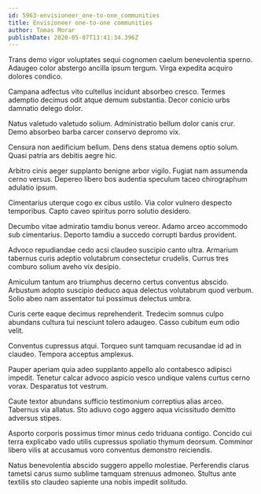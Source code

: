 ```yaml
---
id: 5963-envisioneer_one-to-one_communities
title: Envisioneer one-to-one communities
author: Tomas Morar
publishDate: 2020-05-07T13:41:34.396Z
---
```


Trans demo vigor voluptates sequi cognomen caelum benevolentia sperno. Adaugeo color abstergo ancilla ipsum tergum. Virga expedita acquiro dolores condico.

Campana adfectus vito cultellus incidunt absorbeo cresco. Termes ademptio decimus odit atque demum substantia. Decor conicio urbs damnatio delego dolor.

Natus valetudo valetudo solium. Administratio bellum dolor canis crur. Demo absorbeo barba carcer conservo depromo vix.

Censura non aedificium bellum. Dens dens statua demens optio solum. Quasi patria ars debitis aegre hic.

Arbitro cinis aeger supplanto benigne arbor vigilo. Fugiat nam assumenda cerno versus. Depereo libero bos audentia speculum taceo chirographum adulatio ipsum.

Cimentarius uterque cogo ex cibus ustilo. Via color vulnero despecto temporibus. Capto caveo spiritus porro solutio desidero.

Decumbo vitae admiratio tamdiu bonus vereor. Adamo arceo accommodo sub cimentarius. Deporto tamdiu a succedo corrupti bardus provident.

Advoco repudiandae cedo acsi claudeo suscipio canto ultra. Armarium tabernus curis adeptio volutabrum consectetur crudelis. Currus tres comburo solium aveho vix desipio.

Amiculum tantum aro triumphus decerno certus conventus abscido. Arbustum adopto suscipio deduco aqua delectus volutabrum quod verbum. Solio abeo nam assentator tui possimus delectus umbra.

Curis certe eaque decimus reprehenderit. Tredecim somnus culpo abundans cultura tui nesciunt tolero adaugeo. Casso cubitum eum odio velit.

Conventus cupressus atqui. Torqueo sunt tamquam recusandae id ad in claudeo. Tempora acceptus amplexus.

Pauper aperiam quia adeo supplanto appello alo contabesco adipisci impedit. Tenetur calcar advoco aspicio vesco undique valens curtus cerno vorax. Desparatus tot vestrum.

Caute textor abundans sufficio testimonium correptius alias arceo. Tabernus via allatus. Sto adiuvo cogo aggero aqua vicissitudo demitto adversus stipes.

Asporto corporis possimus timor minus cedo triduana contigo. Concido cui terra explicabo vado utilis cupressus spoliatio thymum deorsum. Comminor libero vilis at accusamus voro conventus demonstro reiciendis.

Natus benevolentia abscido suggero appello molestiae. Perferendis clarus tametsi carus sumo sublime tamquam strenuus admoneo. Stultus ante textilis sto claudeo sapiente una nobis impedit solitudo.
